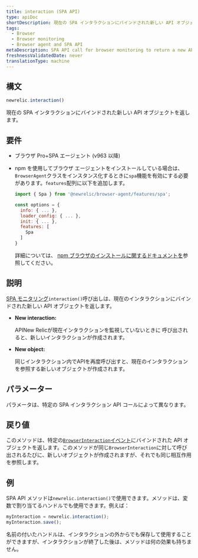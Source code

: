 ```yaml
---
title: interaction (SPA API)
type: apiDoc
shortDescription: 現在の SPA インタラクションにバインドされた新しい API オブジェクトを返します。
tags:
  - Browser
  - Browser monitoring
  - Browser agent and SPA API
metaDescription: SPA API call for browser monitoring to return a new API object that is bound to the current interaction.
freshnessValidatedDate: never
translationType: machine
---
```


## 構文

```js
newrelic.interaction()
```

現在の SPA インタラクションにバインドされた新しい API オブジェクトを返します。

## 要件

* ブラウザ Pro+SPA エージェント (v963 以降)

* npm を使用してブラウザ エージェントをインストールしている場合は、 `BrowserAgent`クラスをインスタンス化するときに`spa`機能を有効にする必要があります。`features`配列に以下を追加します。

  ```js
  import { Spa } from '@newrelic/browser-agent/features/spa';

  const options = {
    info: { ... },
    loader_config: { ... },
    init: { ... },
    features: [
      Spa
    ]
  }
  ```

  詳細については、 [npm ブラウザのインストールに関するドキュメントを](https://www.npmjs.com/package/@newrelic/browser-agent#new-relic-browser-agent)参照してください。

## 説明

[SPA モニタリング](/docs/browser/single-page-app-monitoring/get-started/introduction-single-page-app-monitoring)`interaction()`呼び出しは、現在のインタラクションにバインドされた新しい API オブジェクトを返します。

* <DNT>**New interaction:**</DNT>

  APINew Relicが現在インタラクションを監視していないときに 呼び出されると、新しいインタラクションが作成されます。

* <DNT>**New object:**</DNT>

  同じインタラクション内でAPIを再度呼び出すと、現在のインタラクションを参照する新しいオブジェクトが作成されます。

## パラメーター

パラメータは、特定の SPA インタラクション API コールによって異なります。

## 戻り値

このメソッドは、特定の[`BrowserInteraction`イベント](/docs/insights/explore-data/attributes/browser-default-attributes-insights#browserinteraction-attributes)にバインドされた API オブジェクトを返します。このメソッドが同じ`BrowserInteraction`に対して呼び出されるたびに、新しいオブジェクトが作成されますが、それでも同じ相互作用を参照します。

## 例

SPA API メソッドは`newrelic.interaction()`で使用できます。メソッドは、変数で割り当てるハンドルでも使用できます。例えば：

```js
myInteraction = newrelic.interaction();
myInteraction.save();
```

名前の付いたハンドルは、インタラクションの外からでも保存して使用することができますが、インタラクションが終了した後は、メソッドは何の効果も持ちません。